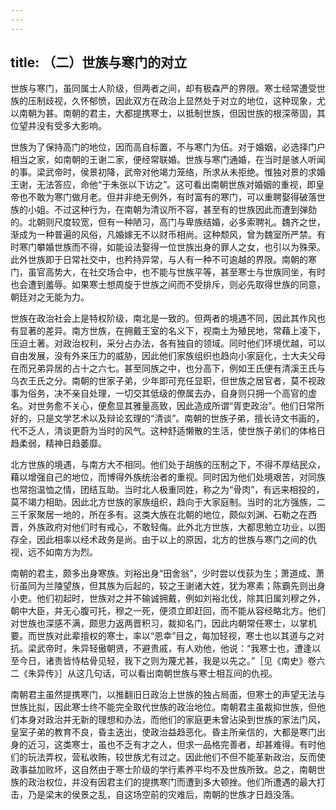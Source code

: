 ```yaml
---
---
---
```

title: （二）世族与寒门的对立
---



世族与寒门，虽同属士人阶级，但两者之间，却有极森严的界限。寒士经常遭受世族的压制歧视，久怀郁愤，因此双方在政治上显然处于对立的地位，这种现象，尤以南朝为甚。南朝的君主，大都提携寒士，以抵制世族，但因世族的根深蒂固，其位望并没有受多大影响。

世族为了保持高门的地位，因而高自标置，不与寒门为伍。对于婚姻，必选择门户相当之家，如南朝的王谢二家，便经常联婚。世族与寒门通婚，在当时是骇人听闻的事。梁武帝时，侯景初降，武帝对他竭力笼络，所求从未拒绝。惟独对景的求婚王谢，无法答应，命他“于朱张以下访之”。这可看出南朝世族对婚姻的重视，即皇帝也不敢为寒门做月老。但并非绝无例外，有时富有的寒门，可以重聘娶得破落世族的小姐。不过这种行为，在南朝为清议所不容，甚至有的世族因此而遭到弹劾的。北朝则尺度较宽，但有一种陋习，高门与卑族结婚，必多索聘礼。魏齐之世，渐成为一种普遍的风俗，凡婚嫁无不以财币相尚。这种颓风，曾为魏室所严禁。有时寒门攀婚世族而不得，如能设法娶得一位世族出身的罪人之女，也引以为殊荣。此外世族即于日常社交中，也矜持异常，与人有一种不可逾越的界限。南朝的寒门，虽官高势大，在社交场合中，也不能与世族平等，甚至寒士与世族同坐，有时也会遭到羞辱。如果寒士想周旋于世族之间而不受排斥，则必先取得世族的同意，朝廷对之无能为力。

世族在政治社会上是特权阶级，南北是一致的。但两者的境遇不同，因此其作风也有显著的差异。南方世族，在拥戴王室的名义下，视南土为殖民地，常藉上凌下，压迫土著。对政治权利，采分占办法，各有独自的领域。同时他们环境优越，可以自由发展，没有外来压力的威胁，因此他们家族组织也趋向小家庭化，士大夫父母在而兄弟异居的占十之六七。甚至同族之中，也分高下，例如王氏便有清溪王氏与乌衣王氏之分。南朝的世家子弟，少年即可充任显职，但世族之居官者，莫不视政事为俗务，决不亲自处理，一切交其低级的僚属去办，自身则只拥一个高官的虚名。对世务愈不关心，便愈显其雅量高致，因此造成所谓“胥吏政治”。他们日常所好的，只是文学艺术以及辩论玄理的“清谈”。南朝的世族子弟，擅长诗文书画的，代不乏人，清谈更蔚为当时的风气。这种舒适懒散的生活，使世族子弟们的体格日趋柔弱，精神日趋萎靡。

北方世族的境遇，与南方大不相同。他们处于胡族的压制之下，不得不厚结民众，藉以增强自己的地位，而博得外族统治者的重视。同时因为他们处境艰苦，对同族也常抱温恤之情，团结互助。当时北人极重同姓，称之为“骨肉”，有远来相投的，莫不竭力相助。因此北方世族的家族组织，趋向于大家庭制。当时的北方强族，二三千家聚居一地的，所在多有。这类大族在北朝的地位，颇似刘渊、石勒之在西晋，外族政府对他们时有戒心，不敢轻侮。此外北方世族，大都思勉立功业，以图存全，因此相率以经术政务是尚。由于以上的原因，北方的世族与寒门之间的仇视，远不如南方为烈。

南朝的君主，颇多出身寒族。刘裕出身“田舍翁”，少时尝以伐荻为生；萧道成、萧衍虽同为兰陵望族，但其族为后起的，较之王谢诸大姓，犹为寒素；陈霸先则出身小吏。他们初起时，世族对之并不输诚拥戴，例如刘裕北伐，除其旧属刘穆之外，朝中大臣，并无心腹可托，穆之一死，便须立即赶回，而不能从容经略北方。他们对世族也深感不满，颇思力返两晋积习，裁抑名门，因此内朝常任寒士，以掌机要。而世族对此辈擅权的寒士，率以“恩幸”目之，每加轻视，寒士也以其道与之对抗。梁武帝时，朱异轻傲朝贤，不避贵戚，有人劝他，他说：“我寒士也，遭逢以至今日，诸贵皆恃枯骨见轻，我下之则为蔑尤甚，我是以先之。”［见《南史》卷六二《朱异传》］从这几句话，可以看出南朝世族与寒士相互间的仇视。

南朝君主虽然提携寒门，以推翻旧日政治上世族的独占局面，但寒士的声望无法与世族比拟，因此寒士终不能完全取代世族的政治地位。南朝君主虽裁抑世族，但他们本身对政治并无新的理想和办法，而他们的家庭更未曾沾染到世族的家法门风，皇室子弟的教育不良，昏主迭出，使政治益趋恶化。昏主所亲信的，大都是寒门出身的近习，这类寒士，虽也不乏有才之人，但求一品格完善者，却甚难得。有时他们的玩法弄权，营私收贿，较世族尤有过之。因此他们不但不能革新政治，反而使政事益加败坏，这自然由于寒士阶级的学行素养平均不及世族所致。总之，南朝世族的政治权位，并没有因君主们的提携寒门而遭到多大顿挫。他们所遭遇的最大打击，乃是梁末的侯景之乱，自这场空前的灾难后，南朝的世族才日趋没落。